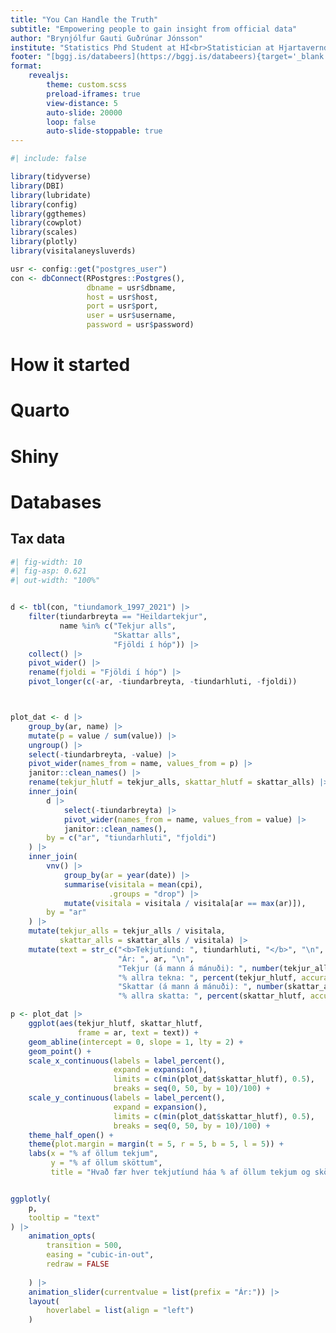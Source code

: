 ```yaml
---
title: "You Can Handle the Truth"
subtitle: "Empowering people to gain insight from official data"
author: "Brynjólfur Gauti Guðrúnar Jónsson"
institute: "Statistics Phd Student at HÍ<br>Statistician at Hjartavernd"
footer: "[bggj.is/databeers](https://bggj.is/databeers){target='_blank'}"
format: 
    revealjs:
        theme: custom.scss
        preload-iframes: true
        view-distance: 5
        auto-slide: 20000
        loop: false
        auto-slide-stoppable: true
---
```


```r
#| include: false

library(tidyverse)
library(DBI)
library(lubridate)
library(config)
library(ggthemes)
library(cowplot)
library(scales)
library(plotly)
library(visitalaneysluverds)

usr <- config::get("postgres_user")
con <- dbConnect(RPostgres::Postgres(), 
                 dbname = usr$dbname, 
                 host = usr$host,
                 port = usr$port, 
                 user = usr$username, 
                 password = usr$password)
```


# How it started 

# Quarto

# Shiny

## {background-iframe="https://bggj.is/sveitarfelog" background-interactive="true"}

## {background-iframe="https://bggj.is/skattagogn" background-interactive="true"}

# Databases

## Tax data

```r
#| fig-width: 10
#| fig-asp: 0.621
#| out-width: "100%"


d <- tbl(con, "tiundamork_1997_2021") |> 
    filter(tiundarbreyta == "Heildartekjur",
           name %in% c("Tekjur alls", 
                       "Skattar alls",
                       "Fjöldi í hóp")) |> 
    collect() |> 
    pivot_wider() |> 
    rename(fjoldi = "Fjöldi í hóp") |> 
    pivot_longer(c(-ar, -tiundarbreyta, -tiundarhluti, -fjoldi))



plot_dat <- d |> 
    group_by(ar, name) |> 
    mutate(p = value / sum(value)) |> 
    ungroup() |> 
    select(-tiundarbreyta, -value) |> 
    pivot_wider(names_from = name, values_from = p) |> 
    janitor::clean_names() |> 
    rename(tekjur_hlutf = tekjur_alls, skattar_hlutf = skattar_alls) |> 
    inner_join(
        d |> 
            select(-tiundarbreyta) |> 
            pivot_wider(names_from = name, values_from = value) |> 
            janitor::clean_names(),
        by = c("ar", "tiundarhluti", "fjoldi")
    ) |> 
    inner_join(
        vnv() |> 
            group_by(ar = year(date)) |> 
            summarise(visitala = mean(cpi),
                      .groups = "drop") |> 
            mutate(visitala = visitala / visitala[ar == max(ar)]),
        by = "ar"
    ) |> 
    mutate(tekjur_alls = tekjur_alls / visitala,
           skattar_alls = skattar_alls / visitala) |> 
    mutate(text = str_c("<b>Tekjutíund: ", tiundarhluti, "</b>", "\n",
                        "Ár: ", ar, "\n",
                        "Tekjur (á mann á mánuði): ", number(tekjur_alls * 1e6 / (fjoldi * 12), suffix = " kr", big.mark = ".", decimal.mark = ","), "\n",
                        "% allra tekna: ", percent(tekjur_hlutf, accuracy = 0.1), "\n",
                        "Skattar (á mann á mánuði): ", number(skattar_alls * 1e6 / (fjoldi * 12), suffix = " kr", big.mark = ".", decimal.mark = ","), "\n",
                        "% allra skatta: ", percent(skattar_hlutf, accuracy = 0.1)))

p <- plot_dat |> 
    ggplot(aes(tekjur_hlutf, skattar_hlutf, 
               frame = ar, text = text)) +
    geom_abline(intercept = 0, slope = 1, lty = 2) +
    geom_point() +
    scale_x_continuous(labels = label_percent(),
                       expand = expansion(),
                       limits = c(min(plot_dat$skattar_hlutf), 0.5),
                       breaks = seq(0, 50, by = 10)/100) +
    scale_y_continuous(labels = label_percent(),
                       expand = expansion(),
                       limits = c(min(plot_dat$skattar_hlutf), 0.5),
                       breaks = seq(0, 50, by = 10)/100) +
    theme_half_open() +
    theme(plot.margin = margin(t = 5, r = 5, b = 5, l = 5)) +
    labs(x = "% af öllum tekjum",
         y = "% af öllum sköttum",
         title = "Hvað fær hver tekjutíund háa % af öllum tekjum og sköttum?")


ggplotly(
    p,
    tooltip = "text"
) |> 
    animation_opts(
        transition = 500,
        easing = "cubic-in-out",
        redraw = FALSE
        
    ) |> 
    animation_slider(currentvalue = list(prefix = "Ár:")) |> 
    layout(
        hoverlabel = list(align = "left")
    )
```

